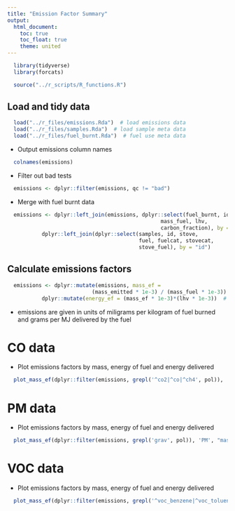 ```yaml
---
title: "Emission Factor Summary"
output:
  html_document:
    toc: true
    toc_float: true
    theme: united
---
```


```r
  library(tidyverse)
  library(forcats)
```

```r
  source("../r_scripts/R_functions.R")
```

## Load and tidy data

```r
  load("../r_files/emissions.Rda")  # load emissions data
  load("../r_files/samples.Rda")  # load sample meta data
  load("../r_files/fuel_burnt.Rda")  # fuel use meta data
```

* Output emissions column names 

```r
  colnames(emissions)
```

* Filter out bad tests

```r
  emissions <- dplyr::filter(emissions, qc != "bad")
```

* Merge with fuel burnt data

```r
  emissions <- dplyr::left_join(emissions, dplyr::select(fuel_burnt, id,
                                                 mass_fuel, lhv,
                                                 carbon_fraction), by = "id") %>%
           dplyr::left_join(dplyr::select(samples, id, stove,
                                          fuel, fuelcat, stovecat,
                                          stove_fuel), by = "id")
```

## Calculate emissions factors
 
```r
  emissions <- dplyr::mutate(emissions, mass_ef = 
                           (mass_emitted * 1e-3) / (mass_fuel * 1e-3)) %>%  # mg / kg
           dplyr::mutate(energy_ef = (mass_ef * 1e-3)*(lhv * 1e-3))  # g / MJ
```

* emissions are given in units of miligrams per kilogram of fuel burned and grams per MJ delivered by the fuel

# CO data

* Plot emissions factors by mass, energy of fuel and energy delivered

```r
  plot_mass_ef(dplyr::filter(emissions, grepl('^co2|^co|^ch4', pol)), 'PM', "mass")
```

# PM data

* Plot emissions factors by mass, energy of fuel and energy delivered

```r
  plot_mass_ef(dplyr::filter(emissions, grepl('grav', pol)), 'PM', "mass")
```

# VOC data

* Plot emissions factors by mass, energy of fuel and energy delivered

```r
  plot_mass_ef(dplyr::filter(emissions, grepl('^voc_benzene|^voc_toluene', pol)), 'VOCs', "mass")
```
